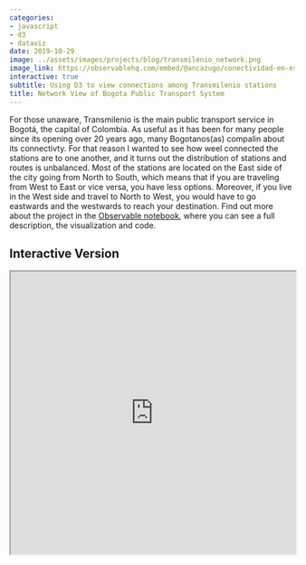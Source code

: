 ```yaml
---
categories:
- javascript
- d3
- dataviz
date: 2019-10-29
image: ../assets/images/projects/blog/transmilenio_network.png
image_link: https://observablehq.com/embed/@ancazugo/conectividad-en-estaciones-de-transmilenio?cells=chart%2Clegend%2Ctarget
interactive: true
subtitle: Using D3 to view connections among Transmilenio stations
title: Network View of Bogota Public Transport System
---
```


For those unaware, Transmilenio is the main public transport service in Bogotá, the capital of Colombia. As useful as it has been for many people since its opening over 20 years ago, many Bogotanos(as) compalin about its connectivty. For that reason I wanted to see how weel connected the stations are to one another, and it turns out the distribution of stations and routes is unbalanced. Most of the stations are located on the East side of the city going from North to South, which means that if you are traveling from West to East or vice versa, you have less options. Moreover, if you live in the West side and travel to North to West, you would have to go eastwards and the westwards to reach your destination. Find out more about the project in the [Observable notebook](https://observablehq.com/@ancazugo/conectividad-en-estaciones-de-transmilenio), where you can see a full description, the visualization and code.


## Interactive Version

<iframe src="https://observablehq.com/embed/@ancazugo/conectividad-en-estaciones-de-transmilenio?cells=chart%2Clegend%2Ctarget" width="100%" height="500px"></iframe>

